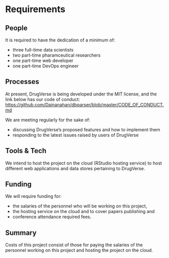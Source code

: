 # Requirements
<!-- 
An idea of what is required to make the project actually happen
-->

## People
<!--
Who needs to be involved, what's the proposed structure, what will it take to get their involvement?
-->
It is required to have the dedication of a minimum of:

- three full-time data scientists
- two part-time pharamceutical researchers
- one part-time web developer
- one part-time DevOps engineer

## Processes
<!-- 
What processes need to be put in place e.g. codes of conduct, regular ISC meetings, handover to the community at large?
-->
At present, DrugVerse is being developed under the MIT license, and the link below has our code of conduct:
[https://github.com/Dainanahan/dbparser/blob/master/CODE_OF_CONDUCT.md](https://github.com/Dainanahan/dbparser/blob/master/CODE_OF_CONDUCT.md)

We are meeting regularly for the sake of:

- discussing DrugVerse's proposed features and how to implement them
- responding to the latest issues raised by users of DrugVerse

## Tools & Tech
<!--
What is going to be needed to deliver this project? 

Will cloud computing be used - if yes are there are necessary components that will be deciding factors between providers?

Are there tools or tech that don't exist that will be produced to facilitate the project?
-->
We intend to host the project on the cloud (RStudio hosting service) to host different web applications and data stores pertaining to DrugVerse. 

## Funding
<!-- 
[TO DO] THE GUIDANCE IS PRETTY UNCLEAR, ESP IN LIGHT OF GABOR'S PROPOSAL VS AWARD SIZE
-->
We will require funding for:

- the salaries of the personnel who will be working on this project, 
- the hosting service on the cloud and to cover papers publishing and
- conference attendance required fees.

## Summary
<!--
A summary of the requirements that contextualises the costs
-->
Costs of this project consist of those for paying the salaries of the personnel working on this project and hosting the project on the cloud.
